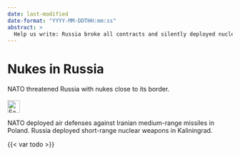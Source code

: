 ```yaml
---
date: last-modified
date-format: "YYYY-MM-DDTHH:mm:ss"
abstract: > 
  Help us write: Russia broke all contracts and silently deployed nuclear missiles in Kaliningrad (historically Königsberg belongs to Europe, not the evil empire)
---
```


# Nukes in Russia {#sec-nukes-russia}

::: {.callout-caution title="Myth"}
NATO threatened Russia with nukes close to its border.
[<br></br>![Search for topic in EUvsDisinfo](../all_common_img/EUvsDisinfo_400x240.jpg){height=2em}](https://euvsdisinfo.eu/disinformation-cases/?text=(nato%7Cus)%20(nukes%7Cnuclear)%20russia&sort=relevance)
:::

::: {.callout-tip title="Truth"}
NATO deployed air defenses against Iranian medium-range missiles in Poland. 
Russia deployed short-range nuclear weapons in Kaliningrad. 
:::

{{< var todo >}}

